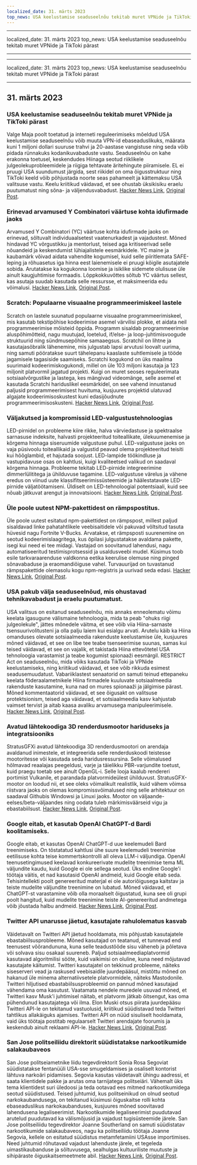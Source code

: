 ```yaml
---
localized_date: 31. märts 2023
top_news: USA keelustamise seaduseelnõu tekitab muret VPNide ja TikToki pärast
---
```


---

localized_date: 31. märts 2023
top_news: USA keelustamise seaduseelnõu tekitab muret VPNide ja TikToki pärast

---

---

localized_date: 31. märts 2023
top_news: USA keelustamise seaduseelnõu tekitab muret VPNide ja TikToki pärast

---



<CallToAction />

<Steps>

## 31. märts 2023

### USA keelustamise seaduseelnõu tekitab muret VPNide ja TikToki pärast

Valge Maja poolt toetatud ja interneti reguleerimiseks mõeldud USA keelustamise seaduseelnõu võib muuta VPN-id ebaseaduslikuks, määrata kuni 1 miljoni dollari suuruse trahvi ja 20-aastase vangistuse ning seda võib pidada rünnakuks kodanikuvabaduste vastu. Seaduseelnõu on kahe erakonna toetusel, keskendudes Hiinaga seotud riiklikele julgeolekuprobleemidele ja riigiga tehtavate äritehingute piiramisele. EL ei pruugi USA suundumust järgida, sest riikidel on oma õigusstruktuur ning TikToki keeld võib põhjustada noorte seas pahameelt ja kättemaksu USA valitsuse vastu. Keelu kriitikud väidavad, et see ohustab üksikisiku eraelu puutumatust ning sõna- ja väljendusvabadust.
[Hacker News Link](http://news.ycombinator.com/item?id=35366955), [Original Post](https://www.youtube.com/watch?v=FWQGA_n5Z4M).

### Erinevad arvamused Y Combinatori väärtuse kohta idufirmade jaoks

Arvamused Y Combinatori (YC) väärtuse kohta idufirmade jaoks on erinevad, sõltuvalt individuaalsetest vaatenurkadest ja vajadustest. Mõned hindavad YC võrgustikku ja mentorlust, teised aga kritiseerivad selle nõuandeid ja keskendumist lühiajalistele eesmärkidele. YC maine ja kaubamärk võivad aidata vahendite kogumisel, kuid selle piiritlemata SAFE-leping ja rõhuasetus iga hinna eest laienemisele ei pruugi kõigile asutajatele sobida. Arutatakse ka kogukonna loomise ja isiklike sidemete olulisuse üle ainult kaugjuhtimise formaadis. Lõppkokkuvõttes sõltub YC väärtus sellest, kas asutaja suudab kasutada selle ressursse, et maksimeerida edu võimalusi.
[Hacker News Link](http://news.ycombinator.com/item?id=35373019), [Original Post](https://acecreamu.substack.com/p/is-y-combinator-worth-the-money).

### Scratch: Populaarne visuaalne programmeerimiskeel lastele

Scratch on lastele suunatud populaarne visuaalne programmeerimiskeel, mis kasutab tekstipõhise kodeerimise asemel värvilisi plokke, et aidata neil programmeerimise mõisteid õppida. Programm sisaldab programmeerimise aluspõhimõtteid, nagu muutujad, loetelud, if/else- ja loop-juhtimisvoogude struktuurid ning sündmusepõhine samaaegsus. Scratchil on lihtne ja kasutajasõbralik lähenemine, mis julgustab lapsi arvutusi loovalt uurima, ning samuti pööratakse suurt tähelepanu kaaslaste suhtlemisele ja tööde jagamisele tagasiside saamiseks. Scratchi kogukond on üks maailma suurimaid kodeerimiskogukondi, millel on üle 103 miljoni kasutaja ja 123 miljonit platvormil jagatud projekti. Kuigi on muret seoses reguleerimata sotsiaalvõrgustike ja lastega, kes mängivad videomänge, selle asemel et kasutada Scratchi hariduslikel eesmärkidel, on see vahend innustanud paljusid programmeerimisest huvituma, kusjuures projektid ulatuvad algajate kodeerimisoskustest kuni edasijõudnute programmeerimisoskusteni.
[Hacker News Link](http://news.ycombinator.com/item?id=35373052), [Original Post](https://scratch.mit.edu/about).

### Väljakutsed ja kompromissid LED-valgustustehnoloogias

LED-pirnidel on probleeme kiire rikke, halva värviedastuse ja spektraalse sarnasuse indeksite, halvasti projekteeritud toiteallikate, ülekuumenemise ja kõrgema hinnaga siseruumide valgustuse puhul. LED-valgustuse jaoks on vaja püsivoolu toiteallikaid ja valgustid peavad olema projekteeritud teisiti kui hõõglambid, et hajutada soojust. LED-lampide töökindluse ja vastupidavuse osas on kahtlusi, kuigi kvaliteetsed valikud on saadaval kõrgema hinnaga. Probleeme tekitab LED-pirnide integreerimine dimmerlülititega ja ühilduvuse tagamine. LED-valgustuse värelus ja vähene eredus on viinud uute klassifitseerimissüsteemide ja häälestatavate LED-pirnide väljatöötamiseni. Üldiselt on LED-tehnoloogial potentsiaali, kuid see nõuab jätkuvat arengut ja innovatsiooni.
[Hacker News Link](http://news.ycombinator.com/item?id=35371750), [Original Post](https://nymag.com/strategist/article/led-light-bulbs-investigation.html).

### Üle poole uutest NPM-pakettidest on rämpspostitus.

Üle poole uutest esitatud npm-pakettidest on rämpspost, millest paljud sisaldavad linke pahatahtlikele veebisaitidele või pakuvad võltsitud tasuta hüvesid nagu Fortnite V-Bucks. Arvatakse, et rämpsposti suurenemine on seotud kodeerimislaagritega, kus õpilasi julgustatakse avaldama pakette, isegi kui need ei tee midagi. Vastajad on soovitanud lahendusi, nagu automatiseeritud testimisprotsessid ja usaldusveebi mudel. Küsimus toob esile tarkvaraarenduse valdkonna eetika keerulise olemuse ning pinged sõnavabaduse ja eraomandiõiguse vahel. Turvauurijad on tuvastanud rämpspakettide olemasolu kogu npm-registris ja uurivad seda edasi.
[Hacker News Link](http://news.ycombinator.com/item?id=35370728), [Original Post](https://blog.sandworm.dev/one-in-two-new-npm-packages-is-seo-spam-right-now).

### USA pakub välja seaduseelnõud, mis ohustavad tehnikavabadust ja eraelu puutumatust.

USA valitsus on esitanud seaduseelnõu, mis annaks enneolematu võimu keelata igasugune välismaine tehnoloogia, mida ta peab "ohuks riigi julgeolekule", jättes mõnedele väitma, et see võib viia Hiina-sarnaste tsensuurivolitusteni ja olla palju laiem kui esialgu arvati. Arutelu käib ka Hiina omanduses olevate sotsiaalmeedia rakenduste keelustamise üle, kusjuures mõned väidavad, et see on libe tee teabe tsenseerimise suunas, samas kui teised väidavad, et see on vajalik, et takistada Hiina ettevõtetel USA tehnoloogia varastamist ja teabe kogumist spionaaži eesmärgil. RESTRICT Act on seaduseelnõu, mida võiks kasutada TikToki ja VPNide keelustamiseks, ning kriitikud väidavad, et see võib rikkuda esimest seadusemuudatust. Vabariiklastest senaatorid on samuti teinud ettepaneku keelata föderaalametnikele Hiina firmadele kuuluvate sotsiaalmeedia rakenduste kasutamine, kuna nad on mures spionaaži ja jälgimise pärast. Mõned kommentaatorid väidavad, et see õigusakt on valitsuse protektsionism, teised aga väidavad, et sotsiaalmeedia kasv kahjustab vaimset tervist ja aitab kaasa avaliku arvamusega manipuleerimisele.
[Hacker News Link](http://news.ycombinator.com/item?id=35369075), [Original Post](https://www.vice.com/en/article/4a3ddb/restrict-act-insanely-broad-ban-tiktok-vpns).

### Avatud lähtekoodiga 3D renderdusmootor hariduseks ja integratsiooniks

StratusGFXi avatud lähtekoodiga 3D renderdusmootori on arendaja avaldanud inimestele, et integreerida selle renderduskoodi teistesse mootoritesse või kasutada seda haridusressursina. Selle võimalused hõlmavad reaalajas peegeldusi, varje ja täielikku PBR-varjundite toetust, kuid praegu toetab see ainult OpenGL-i. Selle looja kaalub rendereri portimist Vulkanile, et parandada platvormideülest ühilduvust. StratusGFX-mootor on loodud nii, et see oleks võimalikult realistlik, kuid vähem võimsa riistvara jaoks on olemas kompromissvõimalused ning selle arhitektuur on saadaval Githubis Windowsi ja Linuxi jaoks. Mootor on väljaande-eelses/beta-väljaandes ning oodata tuleb märkimisväärseid vigu ja ebastabiilsust.
[Hacker News Link](http://news.ycombinator.com/item?id=35370284), [Original Post](https://github.com/KTStephano/StratusGFX).

### Google eitab, et kasutab OpenAI ChatGPT-d Bardi koolitamiseks.

Google eitab, et kasutas OpenAI ChatGPT-d uue keelemudeli Bard treenimiseks. On tõstatatud kahtlusi ühe suure keelemudeli treenimise eetilisuse kohta teise kommertskontrolli all oleva LLM-i väljundiga. OpenAI teenusetingimused keelavad konkureerivate mudelite treenimise tema ML väljundite kaudu, kuid Google ei ole sellega seotud. Üks endine Google'i töötaja väitis, et nad kasutasid OpenAI andmeid, kuid Google eitab seda. Tehisintellekti poolt genereeritud materjal ei ole autoriõigusega kaitstav ja teiste mudelite väljundite treenimine on lubatud. Mõned väidavad, et ChatGPT-st varastamine võib olla moraalselt õigustatud, kuna see oli grupi poolt hangitud, kuid mudelite treenimine teiste AI-genereeritud andmetega võib jõustada halbu andmeid.
[Hacker News Link](http://news.ycombinator.com/item?id=35370915), [Original Post](https://twitter.com/steventey/status/1641267979399704576).

### Twitter API unarusse jäetud, kasutajate rahulolematus kasvab

Väidetavalt on Twitteri API jäetud hooldamata, mis põhjustab kasutajatele ebastabiilsusprobleeme. Mõned kasutajad on teatanud, et tunnevad end teenusest võõrandununa, kuna selle teadustööde sisu väheneb ja põletava või solvava sisu osakaal suureneb. Paljud sotsiaalmeediaplatvormid kasutavad algoritmilisi sööte, kuid vaikimisi on oluline, kuna need mõjutavad kasutajate käitumist. Twitteri kasutajatel on tekkinud probleeme, näiteks siseserveri vead ja raskused veebisaidile juurdepääsul, mistõttu mõned on hakanud üle minema alternatiivsetele platvormidele, näiteks Mastodonile. Twitteri hiljutised ebastabiilsusprobleemid on pannud mõned kasutajad vähendama oma kasutust. Vaatamata nendele muredele usuvad mõned, et Twitteri kasv Musk'i juhtimisel näitab, et platvorm jätkab õitsengut, kas oma pühendunud kasutajatega või ilma. Elon Muski otsus piirata juurdepääsu Twitteri API-le on tekitanud vastuolusid, kriitikud süüdistavad teda Twitteri tahtlikus allakäiguks ajamises. Twitteri API on nüüd sisuliselt hooldamata, vaid üks töötaja postitab regulaarselt Twitteri arendajate foorumis ja keskendub ainult reklaami API-le.
[Hacker News Link](http://news.ycombinator.com/item?id=35370152), [Original Post](https://snarfed.org/the-twitter-api-is-now-effectively-unmaintained).

### San Jose politseiliidu direktorit süüdistatakse narkootikumide salakaubaveos

San Jose politseiametnike liidu tegevdirektorit Sonia Rosa Segoviat süüdistatakse fentanüüli USA-sse smugeldamises ja osaliselt kontorist lähtuva narkoäri pidamises. Segovia kasutas väidetavalt ühingu aadressi, et saata klientidele pakke ja arutas oma tarnijatega politseiäri. Vähemalt üks tema klientidest suri üledoosi ja teda ootavad ees mitmed narkootikumidega seotud süüdistused. Teised juhtumid, kus politseinikud on olnud seotud narkokaubandusega, on tekitanud küsimusi õiguskaitse rolli kohta ebaseaduslikus narkokaubanduses, kusjuures mõned soovitavad lahendusena legaliseerimist. Narkootikumide legaliseerimist puudutavad arutelud puudutavad ka välismõjusid ja vajadust tugisüsteemide järele. San Jose politseiliidu tegevdirektor Joanne Southerland on samuti süüdistatav narkootikumide salakaubaveos, nagu ka politseiliidu töötaja Joanne Segovia, kellele on esitatud süüdistus metamfetamiini USAsse importimises. Need juhtumid rõhutavad vajadust lahenduste järele, et tegeleda uimastikaubanduse ja sõltuvusega, sealhulgas kultuuriliste muutuste ja sihipäraste õiguskaitsemeetmete abil.
[Hacker News Link](http://news.ycombinator.com/item?id=35376488), [Original Post](https://www.washingtonexaminer.com/news/crime/san-jose-police-union-director-smuggle-fentanyl-charge).

</Steps>
